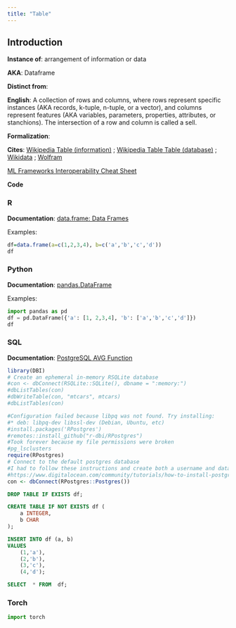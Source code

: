 ```yaml
---
title: "Table"
---
```

  
## Introduction
  
**Instance of**: arrangement of information or data

**AKA**: Dataframe

**Distinct from**: 

**English**: A collection of rows and columns, where rows represent specific instances (AKA records, k-tuple, n-tuple, or a vector), and columns represent features (AKA variables, parameters, properties, attributes, or stanchions). The intersection of a row and column is called a sell.

**Formalization**:
  
$$ 
$$
    
**Cites**: [Wikipedia Table (information)](https://en.wikipedia.org/wiki/Table_(information)) ; [Wikipedia Table Table (database)](https://en.wikipedia.org/wiki/Table_(database)) ; [Wikidata]() ; [Wolfram]()

[ML Frameworks Interoperability Cheat Sheet](http://bl.ocks.org/miguelusque/raw/f44a8e729896a96d0a3e4b07b5176af4/)
  
**Code**
    
::: panel-tabset
  
### R
**Documentation**: [data.frame: Data Frames](https://www.rdocumentation.org/packages/base/versions/3.6.2/topics/data.frame)

Examples:
    
```r
df=data.frame(a=c(1,2,3,4), b=c('a','b','c','d'))
df
```

### Python

**Documentation**: [pandas.DataFrame](https://pandas.pydata.org/docs/reference/api/pandas.DataFrame.html)

Examples:
  
```python
import pandas as pd
df = pd.DataFrame({'a': [1, 2,3,4], 'b': ['a','b','c','d']})
df

```


### SQL

**Documentation**: [PostgreSQL AVG Function](https://www.postgresqltutorial.com/postgresql-aggregate-functions/postgresql-avg-function/)

```r
library(DBI)
# Create an ephemeral in-memory RSQLite database
#con <- dbConnect(RSQLite::SQLite(), dbname = ":memory:")
#dbListTables(con)
#dbWriteTable(con, "mtcars", mtcars)
#dbListTables(con)

#Configuration failed because libpq was not found. Try installing:
#* deb: libpq-dev libssl-dev (Debian, Ubuntu, etc)
#install.packages('RPostgres')
#remotes::install_github("r-dbi/RPostgres")
#Took forever because my file permissions were broken
#pg_lsclusters
require(RPostgres)
# Connect to the default postgres database
#I had to follow these instructions and create both a username and database that matched my ubuntu name
#https://www.digitalocean.com/community/tutorials/how-to-install-postgresql-on-ubuntu-20-04-quickstart
con <- dbConnect(RPostgres::Postgres())

```

```sql
DROP TABLE IF EXISTS df;
```

```sql
CREATE TABLE IF NOT EXISTS df (
	a INTEGER,
	b CHAR
);
```

```sql
INSERT INTO df (a, b)
VALUES
	(1,'a'),
	(2,'b'),
	(3,'c'),
	(4,'d');
```

```sql
SELECT	* FROM 	df;

```

### Torch

```python
import torch

```

:::
